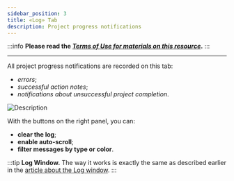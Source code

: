 ```yaml
---
sidebar_position: 3
title: «Log» Tab
description: Project progress notifications
---
```

:::info **Please read the [*Terms of Use for materials on this resource*](../Disclaimer).**
:::
_______________________________________________  
All project progress notifications are recorded on this tab:  
- *errors*;  
- *successful action notes*;  
- *notifications about unsuccessful project completion*.  

![Description](./assets/Log/Log.png)  

With the buttons on the right panel, you can:  
- **clear the log**;  
- **enable auto-scroll**;  
- **filter messages by type or color**.  

:::tip **Log Window.**
The way it works is exactly the same as described earlier in the [article about the Log window](../pm/Interface/Log_window).
:::